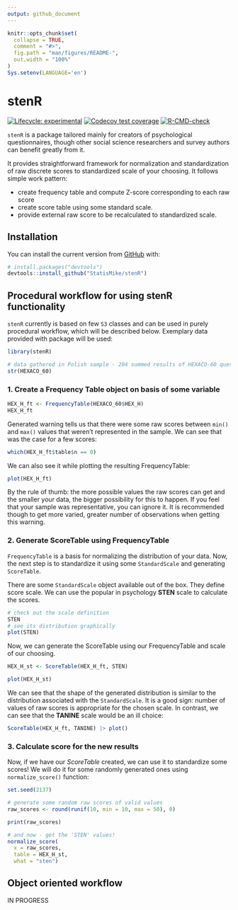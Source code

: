 ```yaml
---
output: github_document
---
```


<!-- README.md is generated from README.Rmd. Please edit that file -->

```r
knitr::opts_chunk$set(
  collapse = TRUE,
  comment = "#>",
  fig.path = "man/figures/README-",
  out.width = "100%"
)
Sys.setenv(LANGUAGE='en')
```

# stenR

<!-- badges: start -->
[![Lifecycle: experimental](https://img.shields.io/badge/lifecycle-experimental-blue.svg)](https://lifecycle.r-lib.org/articles/stages.html#experimental)
[![Codecov test coverage](https://codecov.io/gh/StatisMike/stenR/branch/master/graph/badge.svg)](https://app.codecov.io/gh/StatisMike/stenR?branch=master)
[![R-CMD-check](https://github.com/StatisMike/stenR/workflows/R-CMD-check/badge.svg)](https://github.com/StatisMike/stenR/actions)
<!-- badges: end -->

`stenR` is a package tailored mainly for creators of psychological questionnaires,
though other social science researchers and survey authors can benefit greatly
from it.

It provides straightforward framework for normalization and standardization
of raw discrete scores to standardized scale of your choosing. It follows simple
work pattern:

- create frequency table and compute Z-score corresponding to each raw score
- create score table using some standard scale.
- provide external raw score to be recalculated to standardized scale.

## Installation

You can install the current version from [GitHub](https://github.com/) with:

``` r
# install.packages("devtools")
devtools::install_github("StatisMike/stenR")
```
## Procedural workflow for using stenR functionality

`stenR` currently is based on few `S3` classes and can be used in purely
procedural workflow, which will be described below. Exemplary data provided
with package will be used:

```r
library(stenR)

# data gathered in Polish sample - 204 summed results of HEXACO-60 questionnaires
str(HEXACO_60)
```

### 1. Create a Frequency Table object on basis of some variable

```r
HEX_H_ft <- FrequencyTable(HEXACO_60$HEX_H)
HEX_H_ft
```

Generated warning tells us that there were some raw scores between `min()` and
`max()` values that weren't represented in the sample. We can see that was the 
case for a few scores:

```r
which(HEX_H_ft$table$n == 0)
```

We can also see it while plotting the resulting FrequencyTable:

```r
plot(HEX_H_ft)
```

By the rule of thumb: the more possible values the raw scores can get and the 
smaller your data, the bigger possibility for this to happen. If you feel that 
your sample was representative, you can ignore it. It is recommended though to 
get more varied, greater number of observations when getting this warning.

### 2. Generate ScoreTable using FrequencyTable

`FrequencyTable` is a basis for normalizing the distribution of your data. Now,
the next step is to standardize it using some `StandardScale` and generating
`ScoreTable`.

There are some `StandardScale` object available out of the box. They define
score scale. We can use the popular in psychology **STEN** scale to calculate
the scores.

```r
# check out the scale definition
STEN
# see its distribution graphically
plot(STEN)
```

Now, we can generate the ScoreTable using our FrequencyTable and scale of our
choosing.

```r
HEX_H_st <- ScoreTable(HEX_H_ft, STEN)

plot(HEX_H_st)
```

We can see that the shape of the generated distribution is similar to the
distribution associated with the `StandardScale`. It is a good sign: number
of values of raw scores is appropriate for the chosen scale. In contrast, we
can see that the **TANINE** scale would be an ill choice:

```r
ScoreTable(HEX_H_ft, TANINE) |> plot()
```

### 3. Calculate score for the new results

Now, if we have our *ScoreTable* created, we can use it to standardize some
scores! We will do it for some randomly generated ones using `normalize_score()`
function:

```r
set.seed(2137)

# generate some random raw scores of valid values
raw_scores <- round(runif(10, min = 10, max = 50), 0)

print(raw_scores)

# and now - get the 'STEN' values!
normalize_score(
  x = raw_scores,
  table = HEX_H_st,
  what = "sten")
```

## Object oriented workflow


IN PROGRESS